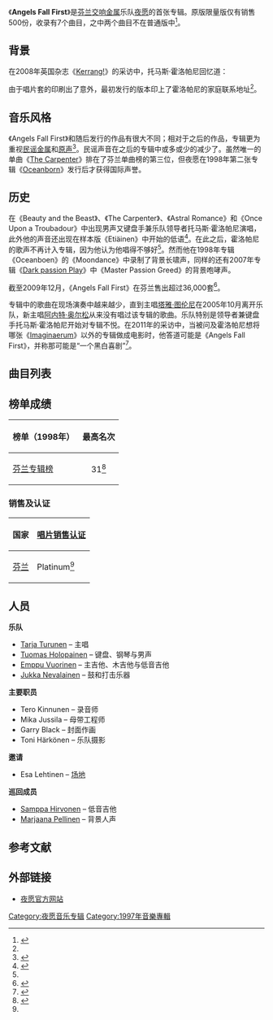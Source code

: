 {{NoteTA
| 1=zh-cn:夜愿; zh-tw:日暮頌歌;
}}
{{Infobox album <!-- See Wikipedia:WikiProject_Albums -->
| Name = Angels Fall First
| Type = studio
| Artist = [[夜愿|夜愿]]
| Cover =
| Released = 1997年11月1日
| Recorded = 1997年4月－9月，于[[基泰_(芬兰)|基泰]]娱乐中心工作室
| Genre = [[交响金属|交响金属]]<br />[[民谣金属|民谣金属]]
| Length = 51:39
| Label = [[斯潘法姆唱片|Spinefarm]]，[[Century_Media|Century Media]]
| Producer = [[托马斯·霍洛派宁|托马斯·霍洛帕尼]]，Tero Kinnunen
| Reviews =
|
| Last album = Nightwish Demo<br />（1996年）
| This album = Angels Fall First<br />（1997年）
| Next album = [[Oceanborn|Oceanborn]]<br />（1998年）
| Misc = {{Singles
| Name = Angels Fall First
| Type = studio
| single 1 = [[The_Carpenter|The Carpenter]]
| single 1 date = 1997年11月1日
}}
}}
《'''Angels Fall First'''》是[[芬兰|芬兰]][[交响金属|交响金属]]乐队[[夜愿|夜愿]]的首张专辑。原版限量版仅有销售500份，收录有7个曲目，之中两个曲目不在普通版中<ref name="release">{{cite web|url=http://www.nightwish.com/en/news/archive?month=11&year=1997|title=First album out|date=1997-11-01|accessdate=2009-11-06|publisher=Nightwish's Official Website|archive-url=https://www.webcitation.org/6HegNnWFO?url=http://www.nightwish.com/en/news/archive?month=11|archive-date=2013-06-26|dead-url=yes}}</ref>。

== 背景 ==
在2008年英国杂志《[[Kerrang!|Kerrang!]]》的采访中，托马斯·霍洛帕尼回忆道：{{quote|那是在1996年8月的一次篝火中。我们在我的夏日小屋中，一帮朋友出去野营、烧烤、唱歌，那时我就想创建一个乐队。但那时实现我们的雄心还是很遥远，我们只有简单的影响，只有木吉他、键盘和女音来制作音乐，那略显枯燥，我们很自然开始选择了更重的方向。有趣的是《Angels Fall First》至是被当作送去唱片公司的样本。但Spinefarm听到它后认为它是完美的，因而它们在没有混音或其他东西动情况下将专辑出版。我曾经有一点尴尬，但现在我可以对那些歌曲感到自豪与怀旧<ref name="kerrang_2008">Ruskell, Nick. ''[[Kerrang!|Kerrang!]]'' August 16, 2008, #1223. Treausre Chest. An Ultimate Portrait of a Life in Rock. Tuomas Holopainen. p 54</ref>。}}

由于唱片套的印刷出了意外，最初发行的版本印上了霍洛帕尼的家庭联系地址<ref name="kerrang_2008" />。

== 音乐风格 ==
《Angels Fall First》和随后发行的作品有很大不同；相对于之后的作品，专辑更为重视[[民谣金属|民谣金属]]和[[原声乐|原声]]<ref name="style">{{cite web|url=http://www.lastfm.com.br/music/Nightwish/Angels+Fall+First|title=Angels Fall First by Nightwish|accessdate=2009-11-06|publisher=[[Last.fm|Last.fm]]|archive-date=2009-12-21|archive-url=https://web.archive.org/web/20091221185046/http://www.lastfm.com.br/music/Nightwish/Angels+Fall+First|dead-url=no}}</ref>。民谣声音在之后的专辑中或多或少的减少了。虽然唯一的单曲《[[The_Carpenter|The Carpenter]]》排在了芬兰单曲榜的第三位，但夜愿在1998年第二张专辑《[[Oceanborn|Oceanborn]]》发行后才获得国际声誉。

== 历史 ==
在《Beauty and the Beast》、《The Carpenter》、《Astral Romance》和《Once Upon a Troubadour》中出现男声又键盘手兼乐队领导者托马斯·霍洛帕尼演唱，此外他的声音还出现在样本版《Etiäinen》中开始的低语<ref name="interview">{{cite web|url=http://www.metal-rules.com/interviews/NightwishCenturyChild.htm|title=Nightwish: Interview With Tuomas Holopainen|accessdate=2009-11-15|publisher=MetalRules.com|archive-date=2010-03-27|archive-url=https://web.archive.org/web/20100327234215/http://www.metal-rules.com/interviews/NightwishCenturyChild.htm|dead-url=no}}</ref>。在此之后，霍洛帕尼的歌声不再计入专辑，因为他认为他唱得不够好<ref name="interview" />。然而他在1998年专辑《Oceanboen》的《Moondance》中录制了背景长啸声，同样的还有2007年专辑《[[Dark_passion_Play|Dark passion Play]]》中《Master Passion Greed》的背景咆哮声。

截至2009年12月，《Angels Fall First》在芬兰售出超过36,000套<ref name="finifpi">{{cite web|url=http://www.ifpi.fi/tilastot/artistit/nightwish|title=IFPI Tilastot: Nightwish|accessdate=2010-01-03|publisher=Ifpi.fi|archiveurl=https://web.archive.org/web/20100211060712/http://www.ifpi.fi/tilastot/artistit/nightwish|archivedate=2010-02-11|deadurl=no}}</ref>。

专辑中的歌曲在现场演奏中越来越少，直到主唱[[塔雅·图伦尼|塔雅·图伦尼]]在2005年10月离开乐队，新主唱[[安妮特·奥尔森|阿内特·奥尔松]]从来没有唱过该专辑的歌曲。乐队特别是领导者兼键盘手托马斯·霍洛帕尼开始对专辑不悦。在2011年的采访中，当被问及霍洛帕尼想将哪张《[[Imaginaerum|Imaginaerum]]》以外的专辑做成电影时，他答道可能是《Angels Fall First》，并称那可能是“一个黑白喜剧”<ref>{{cite web |url=http://www.tuomas-holopainen.com/index.php/en/interviews/85-chat-transcript-friday-17th-june |title=Chat Transcript: Friday 17th June |date=2011-06-17 |accessdate=2011-11-21 |work=Tuomas-Holopainen.com |deadurl=yes |archiveurl=https://web.archive.org/web/20111018202517/http://www.tuomas-holopainen.com/index.php/en/interviews/85-chat-transcript-friday-17th-june |archivedate=2011-10-18 }}</ref>。

== 曲目列表 ==
{{main|Angels Fall First版本列表}}

{{tracklist
| collapsed = no
| all_writing = <!-- See discussion entitled ""All songs written by Tuomas"?" before editing. -->[[托马斯·霍洛派宁|托马斯·霍洛帕尼]]（歌词）和[[夜愿|夜愿]]（音乐）<ref name="content">{{cite web|url=http://www.nightwish.com/en/band/releases/details?id=1|title=The Band – Releases: Angels Fall First (1996)|accessdate=2009-11-06|publisher=Nightwish's Official Website|deadurl=yes|archiveurl=https://web.archive.org/web/20091006070510/http://www.nightwish.com/en/band/releases/details?id=1|archivedate=2009-10-06}}</ref>| headline =
| title1 = Elvenpath
| note1 =
| length1 = 4:40
| title2 = Beauty and the Beast
| note2 =
| length2 = 6:27
| title3 = [[The_Carpenter|The Carpenter]]
| note3 =
| length3 = 5:57
| title4 = Astral Romance
| note4 =
| length4 = 5:12
| title5 = Angels Fall First
| note5 =
| length5 = 5:34
| title6 = Tutankhamen
| note6 =
| length6 = 5:31
| title7 = Nymphomaniac Fantasia
| note7 =
| length7 = 4:47
| title8 = Know Why the Nightingale Sings
| note8 =
| length8 = 4:14
| title9 = Lappi (Lapland)
* <small>"Erämaajärvi"</small>
* <small>"Witchdrums"</small>
* <small>"This Moment Is Eternity"</small>
* <small>"Etiäinen"</small>
| note9 =
| length9 = 9:20
| title10 = A Return to the Sea
| note10 = bonus track
| length10 = 5:46
| title11 = Once Upon a Troubadour
| note11 = bonus track
| length11 = 5:21
}}

== 榜单成绩 ==
{| class="wikitable sortable"
!榜单（1998年）
!最高名次
|-
| [[芬兰专辑榜|芬兰专辑榜]]
| align="center"|31<ref name="finch">{{cite web|url=http://finnishcharts.com/showitem.asp?interpret=Nightwish&titel=Angels+Fall+First&cat=a|title=Nightwish- Angels Fall First (album)|work=FinnishCharts.com|accessdate=2011-06-17|archiveurl=https://web.archive.org/web/20110711004241/http://finnishcharts.com/showitem.asp?interpret=Nightwish&titel=Angels+Fall+First&cat=a|archivedate=2011-07-11|deadurl=no}}</ref>
|}

=== 销售及认证 ===
{| class="wikitable sortable"
|-
! 国家
![[唱片销售认证|唱片销售认证]]
|-
| [[芬兰|芬兰]]
| Platinum<ref name="finifpi"/>
|}

== 人员 ==
{{main|夜愿成员列表}}

{{col-begin}}
{{col-2}}
'''乐队'''
* [[Tarja_Turunen|Tarja Turunen]] – 主唱
* [[Tuomas_Holopainen|Tuomas Holopainen]] – 键盘、钢琴与男声
* [[Emppu_Vuorinen|Emppu Vuorinen]] – 主吉他、木吉他与低音吉他
* [[Jukka_Nevalainen|Jukka Nevalainen]] – 鼓和打击乐器

{{col-2}}
'''主要职员'''
* Tero Kinnunen – 录音师
* Mika Jussila – 母带工程师
* Garry Black – 封面作画
* Toni Härkönen – 乐队摄影
{{col-end}}

{{col-begin}}
{{col-2}}
'''邀请'''
* Esa Lehtinen – [[场地|场地]]

{{col-2}}
'''巡回成员'''
* [[Samppa_Hirvonen|Samppa Hirvonen]] – 低音吉他
* [[Marjaana_Pellinen|Marjaana Pellinen]] – 背景人声
{{col-end}}

== 参考文献 ==
{{reflist|colwidth=30em}}

== 外部链接 ==
* [https://nightwish.com/ 夜愿官方网站]{{Wayback|url=https://nightwish.com/ |date=20200502235506 }}

{{Nightwish}}

[[Category:夜愿音乐专辑|Category:夜愿音乐专辑]]
[[Category:1997年音樂專輯|Category:1997年音樂專輯]]